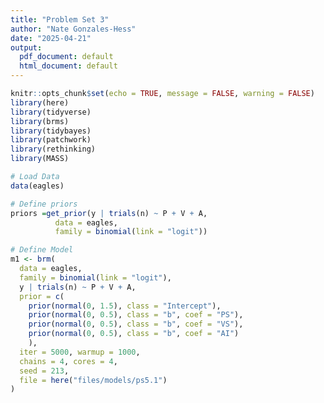 ```yaml
---
title: "Problem Set 3"
author: "Nate Gonzales-Hess"
date: "2025-04-21"
output:
  pdf_document: default
  html_document: default
---
```


```r
knitr::opts_chunk$set(echo = TRUE, message = FALSE, warning = FALSE)
library(here)
library(tidyverse)
library(brms)
library(tidybayes)
library(patchwork)
library(rethinking)
library(MASS)
```

```r
# Load Data
data(eagles)
```

```r
# Define priors
priors =get_prior(y | trials(n) ~ P + V + A, 
          data = eagles, 
          family = binomial(link = "logit"))
```
```r
# Define Model
m1 <- brm(
  data = eagles,
  family = binomial(link = "logit"),
  y | trials(n) ~ P + V + A,
  prior = c(
    prior(normal(0, 1.5), class = "Intercept"),
    prior(normal(0, 0.5), class = "b", coef = "PS"),
    prior(normal(0, 0.5), class = "b", coef = "VS"),
    prior(normal(0, 0.5), class = "b", coef = "AI")
    ),
  iter = 5000, warmup = 1000, 
  chains = 4, cores = 4,
  seed = 213,
  file = here("files/models/ps5.1")
)
```

